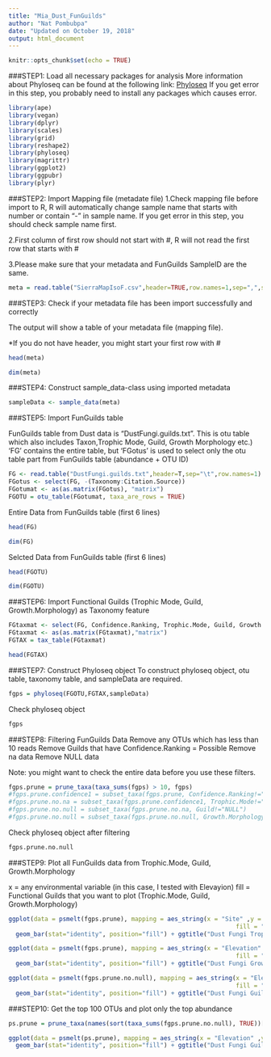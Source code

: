 ```yaml
---
title: "Mia_Dust_FunGuilds"
author: "Nat Pombubpa"
date: "Updated on October 19, 2018"
output: html_document
---
```


```r
knitr::opts_chunk$set(echo = TRUE)
```

###STEP1: Load all necessary packages for analysis
More information about Phyloseq can be found at the following link: [Phyloseq](https://joey711.github.io/phyloseq/)
If you get error in this step, you probably need to install any packages which causes error.

```r
library(ape)
library(vegan)
library(dplyr)
library(scales)
library(grid)
library(reshape2)
library(phyloseq)
library(magrittr)
library(ggplot2)
library(ggpubr)
library(plyr)
```

###STEP2: Import Mapping file (metadate file)
1.Check mapping file before import to R, R will automatically change sample name that starts with number or contain “-” in sample name. If you get error in this step, you should check sample name first.

2.First column of first row should not start with #, R will not read the first row that starts with #

3.Please make sure that your metadata and FunGuilds SampleID are the same. 

```r
meta = read.table("SierraMapIsoF.csv",header=TRUE,row.names=1,sep=",",stringsAsFactors=FALSE)
```

###STEP3: Check if your metadata file has been import successfully and correctly

The output will show a table of your metadata file (mapping file).

*If you do not have header, you might start your first row with #

```r
head(meta)
```

```r
dim(meta)
```

###STEP4: Construct sample_data-class using imported metadata

```r
sampleData <- sample_data(meta)
```

###STEP5: Import FunGuilds table

FunGuilds table from Dust data is “DustFungi.guilds.txt”. This is otu table which also includes Taxon,Trophic Mode, Guild, Growth Morphology etc.)
'FG' contains the entire table, but 'FGotus' is used to select only the otu table part from FunGuilds table (abundance + OTU ID)

```r
FG <- read.table("DustFungi.guilds.txt",header=T,sep="\t",row.names=1)
FGotus <- select(FG, -(Taxonomy:Citation.Source))
FGotumat <- as(as.matrix(FGotus), "matrix")
FGOTU = otu_table(FGotumat, taxa_are_rows = TRUE)
```

Entire Data from FunGuilds table (first 6 lines)

```r
head(FG)
```

```r
dim(FG)
```


Selcted Data from FunGuilds table (first 6 lines)

```r
head(FGOTU)
```

```r
dim(FGOTU)
```


###STEP6: Import Functional Guilds (Trophic Mode, Guild, Growth.Morphology) as Taxonomy feature

```r
FGtaxmat <- select(FG, Confidence.Ranking, Trophic.Mode, Guild, Growth.Morphology, Taxon)
FGtaxmat <- as(as.matrix(FGtaxmat),"matrix")
FGTAX = tax_table(FGtaxmat)
```

```r
head(FGTAX)
```

###STEP7: Construct Phyloseq object
To construct phyloseq object, otu table, taxonomy table, and sampleData are required.

```r
fgps = phyloseq(FGOTU,FGTAX,sampleData)
```

Check phyloseq object

```r
fgps
```

###STEP8: Filtering FunGuilds Data
Remove any OTUs which has less than 10 reads
Remove Guilds that have Confidence.Ranking = Possible 
Remove na data
Remove NULL data

Note: you might want to check the entire data before you use these filters.

```r
fgps.prune = prune_taxa(taxa_sums(fgps) > 10, fgps)
#fgps.prune.confidence1 = subset_taxa(fgps.prune, Confidence.Ranking!="Possible")
#fgps.prune.no.na = subset_taxa(fgps.prune.confidence1, Trophic.Mode!="-")
#fgps.prune.no.null = subset_taxa(fgps.prune.no.na, Guild!="NULL")
#fgps.prune.no.null = subset_taxa(fgps.prune.no.null, Growth.Morphology!="NULL")
```

Check phyloseq object after filtering

```r
fgps.prune.no.null
```

###STEP9: Plot all FunGuilds data from Trophic.Mode, Guild, Growth.Morphology

x = any environmental variable (in this case, I tested with Elevayion)
fill = Functional Guilds that you want to plot (Trophic.Mode, Guild, Growth.Morphology)

```r
ggplot(data = psmelt(fgps.prune), mapping = aes_string(x = "Site" ,y = "Abundance", 
                                                               fill = "Trophic.Mode" )) + 
  geom_bar(stat="identity", position="fill") + ggtitle("Dust Fungi Trophic.Mode by Elevation")
```

```r
ggplot(data = psmelt(fgps.prune), mapping = aes_string(x = "Elevation" ,y = "Abundance", 
                                                               fill = "Growth.Morphology" )) + 
  geom_bar(stat="identity", position="fill") + ggtitle("Dust Fungi Growth.Morphology by Elevation")
```

```r
ggplot(data = psmelt(fgps.prune.no.null), mapping = aes_string(x = "Elevation" ,y = "Abundance", 
                                                               fill = "Guild" )) + 
  geom_bar(stat="identity", position="fill") + ggtitle("Dust Fungi Guild by Elevation")
```

###STEP10: Get the top 100 OTUs and plot only the top abundance

```r
ps.prune = prune_taxa(names(sort(taxa_sums(fgps.prune.no.null), TRUE))[1:50], fgps.prune.no.null)
```

```r
ggplot(data = psmelt(ps.prune), mapping = aes_string(x = "Elevation" ,y = "Abundance", fill = "Guild" )) + 
  geom_bar(stat="identity", position="fill") + ggtitle("Dust Fungi Guild by Elevation")
```
